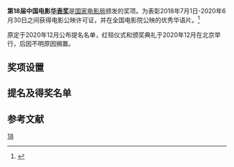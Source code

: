 {{Infobox film awards
| number              = 18
| award               = [[中国电影华表奖|中国电影华表奖]]
| award_link          = 
| image               = 
| caption             = 海报
| date                =
| site                = {{CHN}}[[北京市|北京市]]
| host                = 
| producer            = 
| director            = 
| organizer           = 
| last                = [[第17届华表奖|17届]]
| next                = [[第19届华表奖|19届]]
}}

'''第18届中国电影[[华表奖|华表奖]]'''是[[国家电影局|国家电影局]]颁发的奖项。为表彰2018年7月1日-2020年6月30日之间获得电影公映许可证，并在全国电影院公映的优秀华语片。<ref>{{cite news|title=关于开展第十八届中国电影华表奖评选工作的通知|url=http://www.chinafilm.gov.cn/chinafilm/contents/153/2594.shtml|newspaper=国家电影局|date=2020-09-10|accessdate=2020-09-11|archive-date=2021-01-18|archive-url=https://web.archive.org/web/20210118044452/http://www.chinafilm.gov.cn/chinafilm/contents/153/2594.shtml|dead-url=no}}</ref>

原定于2020年12月公布提名名单，红毯仪式和颁奖典礼于2020年12月在北京举行，后因不明原因搁置。

==奖项设置==

==提名及得奖名单==

== 参考文献 ==
{{Reflist}}

{{中国电影华表奖奖项|nocat}}
[[Category:历届华表奖|18]]